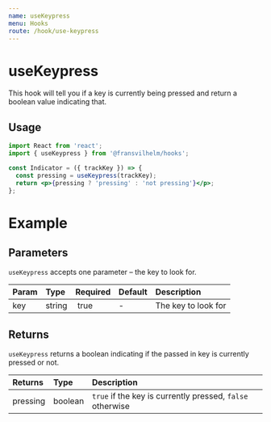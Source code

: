 ```yaml
---
name: useKeypress
menu: Hooks
route: /hook/use-keypress
---
```



# useKeypress

This hook will tell you if a key is currently being pressed and return a boolean
value indicating that.

## Usage

```jsx
import React from 'react';
import { useKeypress } from '@fransvilhelm/hooks';

const Indicator = ({ trackKey }) => {
  const pressing = useKeypress(trackKey);
  return <p>{pressing ? 'pressing' : 'not pressing'}</p>;
};
```

# Example

<Playground>
  <UseKeypressExample />
</Playground>

## Parameters

`useKeypress` accepts one parameter – the key to look for.

| Param | Type   | Required | Default | Description         |
| :---- | :----- | :------- | :------ | :------------------ |
| key   | string |  true    | -       | The key to look for |

## Returns

`useKeypress` returns a boolean indicating if the passed in key is currently
pressed or not.

| Returns  | Type    | Description                                               |
| :------- | :------ | :-------------------------------------------------------- |
| pressing | boolean | `true` if the key is currently pressed, `false` otherwise |
